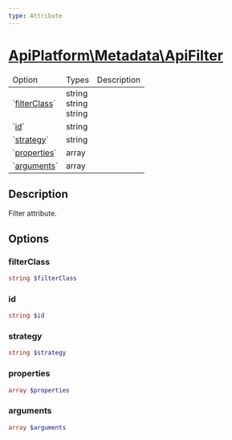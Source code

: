 ```yaml
---
type: Attribute
---
```


# [ApiPlatform\Metadata\ApiFilter](/docs/v3.1/reference/Metadata/ApiFilter)


<table>
    <thead><tr><td>Option</td><td>Types</td><td>Description</td></tr></thead>
    <tbody>
<tr><td>`<a href="/docs/v3.1/reference/Metadata/ApiFilter#filterclass">filterClass</a>`</td><td>string<br />string<br />string</td><td></td></tr>

<tr><td>`<a href="/docs/v3.1/reference/Metadata/ApiFilter#id">id</a>`</td><td>string</td><td></td></tr>

<tr><td>`<a href="/docs/v3.1/reference/Metadata/ApiFilter#strategy">strategy</a>`</td><td>string</td><td></td></tr>

<tr><td>`<a href="/docs/v3.1/reference/Metadata/ApiFilter#properties">properties</a>`</td><td>array</td><td></td></tr>

<tr><td>`<a href="/docs/v3.1/reference/Metadata/ApiFilter#arguments">arguments</a>`</td><td>array</td><td></td></tr>

</tbody></table>


## Description


Filter attribute.



## Options


### filterClass

```php
string $filterClass
```



### id

```php
string $id
```



### strategy

```php
string $strategy
```



### properties

```php
array $properties
```



### arguments

```php
array $arguments
```


